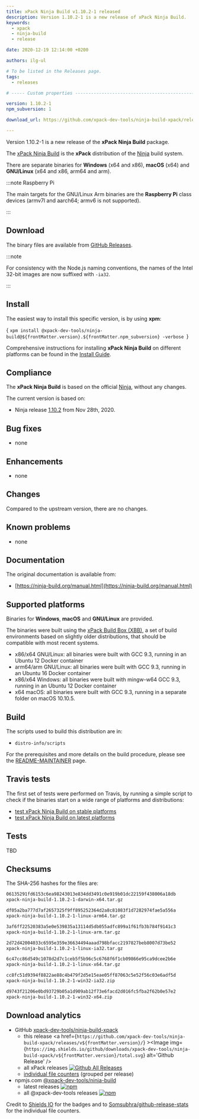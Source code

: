 ```yaml
---
title: xPack Ninja Build v1.10.2-1 released
description: Version 1.10.2-1 is a new release of xPack Ninja Build.
keywords:
  - xpack
  - ninja-build
  - release

date: 2020-12-19 12:14:00 +0200

authors: ilg-ul

# To be listed in the Releases page.
tags:
  - releases

# ----- Custom properties -----------------------------------------------------

version: 1.10.2-1
npm_subversion: 1

download_url: https://github.com/xpack-dev-tools/ninja-build-xpack/releases/tag/v1.10.2-1/

---
```


<head><title>{frontMatter.title}</title></head>

Version 1.10.2-1 is a new release of the **xPack Ninja Build** package.

<!-- truncate -->


The [xPack Ninja Build](https://xpack-dev-tools.github.io/ninja-build-xpack/)
is the **xPack** distribution of the
[Ninja](https://ninja-build.org) build system.

There are separate binaries for **Windows** (x64 and x86),
**macOS** (x64) and **GNU/Linux** (x64 and x86, arm64 and arm).

:::note Raspberry Pi

The main targets for the GNU/Linux Arm
binaries are the **Raspberry Pi** class devices (armv7l and aarch64;
armv6 is not supported).

:::

## Download

The binary files are available from <a href={frontMatter.download_url}>GitHub Releases</a>.

:::note

For consistency with the Node.js naming conventions, the names of the Intel 32-bit images are now suffixed with `-ia32`.

:::

## Install

The easiest way to install this specific version, is by using **xpm**:

<CodeBlock language="console"> {
`xpm install @xpack-dev-tools/ninja-build@${frontMatter.version}.${frontMatter.npm_subversion} -verbose
`} </CodeBlock>

Comprehensive instructions for installing **xPack Ninja Build** on different platforms
can be found in the [Install Guide](/docs/install/).

## Compliance

The **xPack Ninja Build** is based on the official
[Ninja](https://ninja-build.org),
without any changes.

The current version is based on:

- Ninja release
[1.10.2](https://github.com/ninja-build/ninja/releases/tag/v1.10.1)
from Nov 28th, 2020.

## Bug fixes

- none

## Enhancements

- none

## Changes

Compared to the upstream version, there are no changes.

## Known problems

- none

## Documentation

The original documentation is available from:

- [https://ninja-build.org/manual.html](https://ninja-build.org/manual.html)

## Supported platforms

Binaries for **Windows**, **macOS** and **GNU/Linux** are provided.

The binaries were built using the
[xPack Build Box (XBB)](https://github.com/xpack/xpack-build-box), a set
of build environments based on slightly older distributions, that should be
compatible with most recent systems.

- x86/x64 GNU/Linux: all binaries were built with GCC 9.3, running in an
  Ubuntu 12 Docker container
- arm64/arm GNU/Linux: all binaries were built with GCC 9.3, running in an
  Ubuntu 16 Docker container
- x86/x64 Windows: all binaries were built with mingw-w64 GCC 9.3, running in an
  Ubuntu 12 Docker container
- x64 macOS: all binaries were built with GCC 9.3, running in a separate
  folder on macOS 10.10.5.

## Build

The scripts used to build this distribution are in:

- `distro-info/scripts`

For the prerequisites and more details on the build procedure, please see the
[README-MAINTAINER](https://github.com/xpack-dev-tools/ninja-build-xpack/blob/xpack/README-MAINTAINER.md) page.

## Travis tests

The first set of tests were performed on Travis, by running
a simple script to check if the binaries start on a wide range of
platforms and distributions:

- [test xPack Ninja Build on stable platforms](https://travis-ci.org/github/xpack-dev-tools/ninja-build-xpack/builds/750535406)
- [test xPack Ninja Build on latest platforms](https://travis-ci.org/github/xpack-dev-tools/ninja-build-xpack/builds/750535435)

## Tests

TBD

## Checksums

The SHA-256 hashes for the files are:

```txt
06135291fd6153c6ea98243013e834dd3491c0e919b01dc22159f438006a18db
xpack-ninja-build-1.10.2-1-darwin-x64.tar.gz

df05a2ba777d7af2657325f9ff895252364d2a8c81083f1d7282974fae5a556a
xpack-ninja-build-1.10.2-1-linux-arm64.tar.gz

3af6ff22520383a5e0e539835a13114d5db055adfc899a1f61fb3b784f9141c3
xpack-ninja-build-1.10.2-1-linux-arm.tar.gz

2d72d42004033c6595e359e36634494aaad798bfacc2197827beb8007d73be52
xpack-ninja-build-1.10.2-1-linux-ia32.tar.gz

6c47cc86d549c1078d2d7c1ceb5f5b96c5c6768f6f1cb09866e95ca9dcee2b6e
xpack-ninja-build-1.10.2-1-linux-x64.tar.gz

cc8fc51d9394f8822ae88c4b479f2d5e15eae05ff87063c5e52f56c03e6adf5d
xpack-ninja-build-1.10.2-1-win32-ia32.zip

d9743f21206e0bd93729b05a1d909ab12f73e6facd2d016fc5fba2f62b0e57e2
xpack-ninja-build-1.10.2-1-win32-x64.zip
```

## Download analytics

- GitHub [xpack-dev-tools/ninja-build-xpack](https://github.com/xpack-dev-tools/ninja-build-xpack/)
  - this release <a href={`https://github.com/xpack-dev-tools/ninja-build-xpack/releases/v${frontMatter.version}/`} ><Image img={`https://img.shields.io/github/downloads/xpack-dev-tools/ninja-build-xpack/v${frontMatter.version}/total.svg`} alt='Github Release' /></a>
  - all xPack releases [![Github All Releases](https://img.shields.io/github/downloads/xpack-dev-tools/ninja-build-xpack/total.svg)](https://github.com/xpack-dev-tools/ninja-build-xpack/releases/)
  - [individual file counters](https://somsubhra.github.io/github-release-stats/?username=xpack-dev-tools&repository=ninja-build-xpack) (grouped per release)
- npmjs.com [@xpack-dev-tools/ninja-build](https://www.npmjs.com/package/@xpack-dev-tools/ninja-build)
  - latest releases [![npm](https://img.shields.io/npm/dw/@xpack-dev-tools/ninja-build.svg)](https://www.npmjs.com/package/@xpack-dev-tools/ninja-build/)
  - all @xpack-dev-tools releases [![npm](https://img.shields.io/npm/dt/@xpack-dev-tools/ninja-build.svg)](https://www.npmjs.com/package/@xpack-dev-tools/ninja-build/)

Credit to [Shields IO](https://shields.io) for the badges and to
[Somsubhra/github-release-stats](https://github.com/Somsubhra/github-release-stats)
for the individual file counters.
